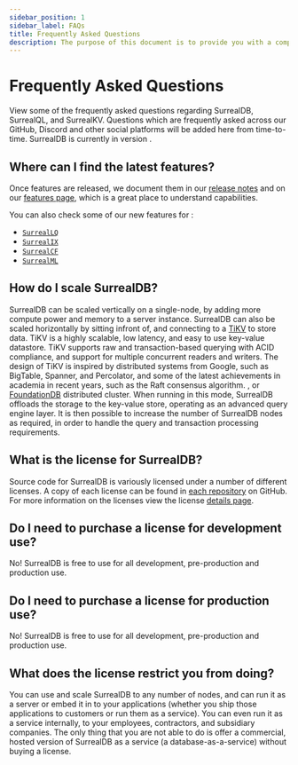 ```yaml
---
sidebar_position: 1
sidebar_label: FAQs
title: Frequently Asked Questions
description: The purpose of this document is to provide you with a comprehensive understanding of SurrealDB. Whether you are a beginner getting started with SurrealDB or an experienced user looking for specific information, this overview will serve as a valuable resource.
---
```



# Frequently Asked Questions

View some of the frequently asked questions regarding SurrealDB, SurrealQL, and SurrealKV. Questions which are frequently asked across our GitHub, Discord and other social platforms will be added here from time-to-time. SurrealDB is currently in version <Version/>.

## Where can I find the latest features?

Once features are released, we document them in our [release notes](/releases) and on our [features page](/features), which is a great place to understand capabilities.

You can also check some of our new features for <Version />:
- [`SurrealLQ`](/features/realtime-data-sync)
- [`SurrealIX`](/features/full-text-search)
- [`SurrealCF`](/features/change-data-capture)
- [`SurrealML`](/features/machine-learning)

## How do I scale SurrealDB?

SurrealDB can be scaled vertically on a single-node, by adding more compute power and memory to a server instance. SurrealDB can also be scaled horizontally by sitting infront of, and connecting to a [TiKV](https://tikv.org/) to store data. TiKV is a highly scalable, low latency, and easy to use key-value datastore. TiKV supports raw and transaction-based querying with ACID compliance, and support for multiple concurrent readers and writers. The design of TiKV is inspired by distributed systems from Google, such as BigTable, Spanner, and Percolator, and some of the latest achievements in academia in recent years, such as the Raft consensus algorithm.
, or [FoundationDB](https://www.foundationdb.org/) distributed cluster. When running in this mode, SurrealDB offloads the storage to the key-value store, operating as an advanced query engine layer. It is then possible to increase the number of SurrealDB nodes as required, in order to handle the query and transaction processing requirements.

## What is the license for SurrealDB?

Source code for SurrealDB is variously licensed under a number of different licenses. A copy of each license can be found in [each repository](https://github.com/surrealdb) on GitHub. For more information on the licenses view the license [details page](/license).

## Do I need to purchase a license for development use?

No! SurrealDB is free to use for all development, pre-production and production use.

## Do I need to purchase a license for production use?

No! SurrealDB is free to use for all development, pre-production and production use.

## What does the license restrict you from doing?

You can use and scale SurrealDB to any number of nodes, and can run it as a server or embed it in to your applications (whether you ship those applications to customers or run them as a service). You can even run it as a service internally, to your employees, contractors, and subsidiary companies. The only thing that you are not able to do is offer a commercial, hosted version of SurrealDB as a service (a database-as-a-service) without buying a license.
